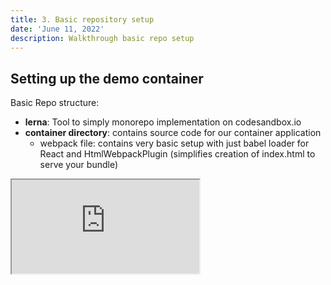 ```yaml
---
title: 3. Basic repository setup
date: 'June 11, 2022'
description: Walkthrough basic repo setup
---
```


## Setting up the demo container

Basic Repo structure:

- **lerna**: Tool to simply monorepo implementation on codesandbox.io
- **container directory**: contains source code for our container application
  - webpack file: contains very basic setup with just babel loader for React and HtmlWebpackPlugin (simplifies creation of index.html to serve your bundle)

<div className="iframe-container">
  <iframe
    src="https://codesandbox.io/embed/mfe-intro-basic-setup-u9sc68?editorsize=30&view=split&fontsize=14&moduleview=1&theme=dark&hidenavigation=1"
    style={{
      width: '100%',
      height: '600px',
      border: '0',
      borderRadius: '4px',
      overflow: 'hidden',
    }}
    title="mfe-intro-basic-setup"
    allow="accelerometer; ambient-light-sensor; camera; encrypted-media; geolocation; gyroscope; hid; microphone; midi; payment; usb; vr; xr-spatial-tracking"
    sandbox="allow-forms allow-modals allow-popups allow-presentation allow-same-origin allow-scripts"
  />
  >
</div>

<hr />
<br />
## Child App + Module Federation Plugin

In the sandbox below, we have an additional `/child` repository for the child app. In reality this dir could be its own repository. Its almost similar to how our original container app was structured, with the exception of specifying the module federation plugin.

The sandbox below shows how you can setup the module federation plugin such that Child app exposes App.jsx for the Container to consume.

For the container app, we refactor entry point in container app to include bootstrap.js

- Gives webpack the opportunity for webpack to fetch new runtime dependency from childapp

#### Module federation configs:

- **name**: name of current app, used by consumer if app exposes remote
- **filename**: name of file that exposes list of remotes and how to load them
- [**remotes**](https://webpack.js.org/guides/public-path/): (e.g `child: child@//localhost:6359`) LHS: module used when importing in consumer app, RHS: name field in child's webpack file and url to get remote from
- **shared**: will be explained in next section

<div className="iframe-container">
  <iframe
    src="https://codesandbox.io/embed/mfe-intro-mod-fed-with-child-sc2mui?editorsize=30&view=split&fontsize=14&moduleview=1&theme=dark&hidenavigation=1"
    style={{
      width: '100%',
      height: '600px',
      border: '0',
      borderRadius: '4px',
      overflow: 'hidden',
    }}
    title="mfe-intro-mod-fed-with-child"
    allow="accelerometer; ambient-light-sensor; camera; encrypted-media; geolocation; gyroscope; hid; microphone; midi; payment; usb; vr; xr-spatial-tracking"
    sandbox="allow-forms allow-modals allow-popups allow-presentation allow-same-origin allow-scripts"
  />
</div>

#### During the bundling process, the following files are created for the container app:

1. **main.js**: Entry point, contains content of index.js
2. **bootstrap.js**: Contains dependencies of container app (such as child app's remote). Allows webpack to know it has to fetch remote before running this file.

#### Sequence of events on the browser when you start up the app:

1. main.js from container is loaded and executed
2. bootstrap.js is loaded from container, theres a dependency there from child
3. remoteEntry.js is loaded from child app, dependencies from remoteEntry of child app are loaded next (App.js)

<div style={{ position: 'relative', height: '300px', margin: '32px' }}>
  <Image
    src="/assets/bootstrap-entry.png"
    alt="monolithic-to-micro-services.png"
    layout={'fill'}
    objectFit={'contain'}
  />
</div>

<div className="page-menu-bottom">
  <Link href="/2-webpack-5-module-federation" passHref>
    <div className="menu-link"> {'< Webpack 5 and Module Federation'}</div>
  </Link>
  <Link href="/4-sharing-dependencies" passHref>
    <div className="menu-link">{'Sharing Dependencies >'}</div>
  </Link>
</div>
